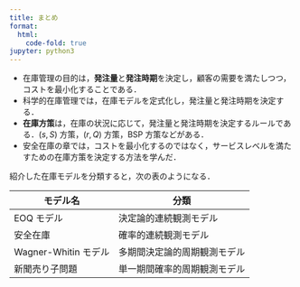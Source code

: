 ```yaml
---
title: まとめ
format:
  html:
    code-fold: true
jupyter: python3
---
```


- 在庫管理の目的は，**発注量**と**発注時期**を決定し，顧客の需要を満たしつつ，コストを最小化することである．
- 科学的在庫管理では，在庫モデルを定式化し，発注量と発注時期を決定する．
- **在庫方策**は，在庫の状況に応じて，発注量と発注時期を決定するルールである．$(s, S)$ 方策，$(r, Q)$ 方策，BSP 方策などがある．
- 安全在庫の章では，コストを最小化するのではなく，サービスレベルを満たすための在庫方策を決定する方法を学んだ．

紹介した在庫モデルを分類すると，次の表のようになる．

|  モデル名   | 分類 |
|--------|----|
| EOQ モデル | 決定論的連続観測モデル |
| 安全在庫 | 確率的連続観測モデル |
| Wagner-Whitin モデル | 多期間決定論的周期観測モデル |
| 新聞売り子問題 | 単一期間確率的周期観測モデル |